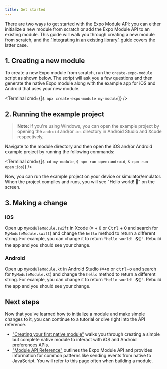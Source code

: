 ```yaml
---
title: Get started
---
```



There are two ways to get started with the Expo Module API: you can either initialize a new module from scratch or add the Expo Module API to an existing module. This guide will walk you through creating a new module from scratch, and the ["Integrating in an existing library" guide](/modules/existing-library) covers the latter case.

## 1. Creating a new module

To create a new Expo module from scratch, run the `create-expo-module` script as shown below. The script will ask you a few questions and then generate the native Expo module along with the example app for iOS and Android that uses your new module.

<Terminal cmd={[`$ npx create-expo-module my-module`]} />

## 2. Running the example project

> **Note:** If you're using Windows, you can open the example project by opening the `android` and/or `ios` directory in Android Studio and Xcode respectively,

Navigate to the module directory and then open the iOS and/or Android example project by running the following commands:

<Terminal cmd={[`$ cd my-module`, `$ npm run open:android`, `$ npm run open:ios`]} />

Now, you can run the example project on your device or simulator/emulator. When the project compiles and runs, you will see "Hello world! 👋" on the screen.

## 3. Making a change

### iOS

Open up `MyModuleModule.swift` in Xcode (<kbd>⌘</kbd> + <kbd>O</kbd> or <kbd>Ctrl</kbd> + <kbd>O</kbd> and search for `MyModuleModule.swift`) and change the `hello` method to return a different string. For example, you can change it to return `"Hello world! 🌎🍎"`. Rebuild the app and you should see your change.

### Android

Open up `MyModuleModule.kt` in Android Studio (<kbd>⌘+o</kbd> or <kbd>ctrl+o</kbd> and search for `MyModuleModule.kt`) and change the `hello` method to return a different string. For example, you can change it to return `"Hello world! 🌎🤖"`. Rebuild the app and you should see your change.

## Next steps

Now that you've learned how to initialize a module and make simple changes to it, you can continue to a tutorial or dive right into the API reference.

- ["Creating your first native module"](/modules/native-module-tutorial) walks you through creating a simple but complete native module to interact with iOS and Android preferences APIs.
- ["Module API Reference"](/modules/module-api/) outlines the Expo Module API and provides information for common patterns like sending events from native to JavaScript. You will refer to this page often when building a module.
